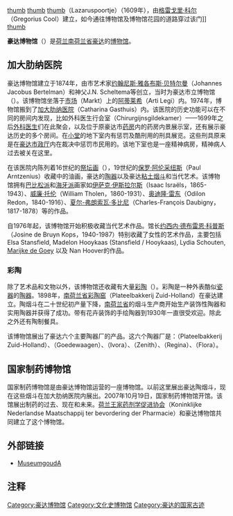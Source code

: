 [[image:Gevel_voormalige_kapel_Catharina_gasthuis.jpg|thumb]]
[[image:Maria_Hemelvaart_Wouter_Pietersz_II_Crabeth.jpg|thumb]]
[[image:Lazaruspoortje_Gouda.jpg|thumb]]（Lazaruspoortje）（1609年），由[[格雷戈里·科尔|格雷戈里·科尔]]（Gregorius Cool）建立，如今通往博物馆及博物馆花园的道路穿过该门]]
[[image:Pui_de_Moriaan_Gouda.jpg|thumb]]

'''豪达博物馆'''（{{lang-nl|MuseumgoudA}}）是[[荷兰|荷兰]][[南荷兰省|南荷兰省]][[豪达|豪达]]的[[博物馆|博物馆]]。

== 加大肋纳医院 ==


豪达博物馆建立于1874年，由市艺术家[[约翰尼斯·雅各布斯·贝特尔曼|约翰尼斯·雅各布斯·贝特尔曼]]（Johannes Jacobus Bertelman）和神父J.N. Scheltema等创立，当时为豪达市立博物馆（{{lang-nl|Stedelijk Museum van Gouda}}）。该博物馆坐落于[[市场_(豪达)|市场]]（Markt）上的[[阿蒂莱希|阿蒂莱希]]（Arti Legi）内。1974年，博物馆搬到了[[加大肋纳医院|加大肋纳医院]]（Catharina Gasthuis）内。该医院的历史功能可以在不同的房间内发现，比如外科医生行会室（Chirurgijnsgildekamer）——1699年之后[[外科医生|外科医生]]们在此聚会，以及位于原豪达市[[药房|药房]]内的药房内景展示室，还有展示豪达历史的多个房间。在[[小堂|小堂]]的地下室内有惩罚及酷刑用的刑具展览。这些刑具原来是在[[豪达市政厅|豪达市政厅]]内在裁决中惩罚市民用的。该地下室也是一座精神病房，精神病人过去被关在这里。

在该医院内陈列着16世纪的[[祭坛画|祭坛画]]（{{lang-nl|altaarstukken}}），19世纪的[[保罗·阿伦采纽斯|保罗·阿伦采纽斯]]（Paul Arntzenius）收藏中的油画，豪达的[[陶器|陶器]]以及豪达[[粘土|粘土]][[烟斗|烟斗]]和当代艺术。该博物馆拥有[[巴比松派|巴比松派]]和[[海牙派|海牙派]]画家如[[伊萨克·伊斯拉尔斯|伊萨克·伊斯拉尔斯]]（Isaac Israëls，1865-1943）、[[威廉·托伦|威廉·托伦]]（William Tholen，1860-1931）、[[奥迪隆·雷东|奥迪隆·雷东]]（Odilon Redon，1840-1916）、[[夏尔-弗朗索瓦·多比尼|夏尔-弗朗索瓦·多比尼]]（Charles-François Daubigny，1817-1878）等的作品。

自1976年起，该博物馆开始积极收藏当代艺术作品。馆长[[约西内·德布雷恩·科普斯|约西内·德布雷恩·科普斯]]（Josine de Bruyn Kops，1940-1987）特别收藏了女性的艺术作品，主要包括Elsa Stansfield, Madelon Hooykaas (Stansfield / Hooykaas), Lydia Schouten, [[Marijke_de_Goey|Marijke de Goey]] 以及 Nan Hoover的作品。

=== 彩陶 ===
除了艺术品和文物以外，该博物馆还收藏有大量[[彩陶|彩陶]]（{{lang-nl|plateel}}）。彩陶是一种外表酷似[[瓷器|瓷器]]的[[陶器|陶器]]。1898年，[[南荷兰省彩陶窑|南荷兰省彩陶窑]]（Plateelbakkerij Zuid-Holland）在豪达建立。陶烟斗在二十世纪初产量下降，[[南荷兰省|南荷兰省]]的烟斗生产商开始生产装饰性陶器和实用陶器并获得了成功。带有花卉装饰的手绘陶器到1930年一直很受欢迎。除此之外还有陶制餐具。

该博物馆展出了豪达六个主要陶器厂的产品。这六个陶器厂是：{{tsl|nl|Plateelbakkerij Zuid-Holland||南荷兰省彩陶窑}}（Plateelbakkerij Zuid-Holland）、{{tsl|nl|Goedewaagen||胡德瓦亨}}（Goedewaagen）、{{tsl|nl|Van der Want|范·德万特|伊福拉}}（Ivora）、{{tsl|nl|Van der Want|范·德万特|泽尼特}}（Zenith）、{{tsl|nl|Van der Want|范·德万特|雷希纳}}（Regina）、{{tsl|nl|Flora (aardewerkfabriek)||弗洛拉}}（Flora）。

== 国家制药博物馆 ==
{{main|国家制药博物馆}}
国家制药博物馆是由豪达博物馆运营的一座博物馆。以前这里展出豪达陶烟斗，现在这些烟斗在加大肋纳医院内展出。2007年10月19日，国家制药博物馆开馆。该馆展出制药的过去、现在和未来。[[荷兰王家药剂学促进协会|荷兰王家药剂学促进协会]]（Koninklijke Nederlandse Maatschappij ter bevordering der Pharmacie）和豪达博物馆共同建立了这个博物馆。


== 外部链接 ==
* [http://www.museumgoudA.nl MuseumgoudA] {{Wayback|url=http://www.museumgouda.nl/ |date=20180322170429 }}

==注释==

<references />


[[Category:豪达博物馆|Category:豪达博物馆]]
[[Category:文化史博物馆|Category:文化史博物馆]]
[[Category:豪达的国家古迹|Category:豪达的国家古迹]]